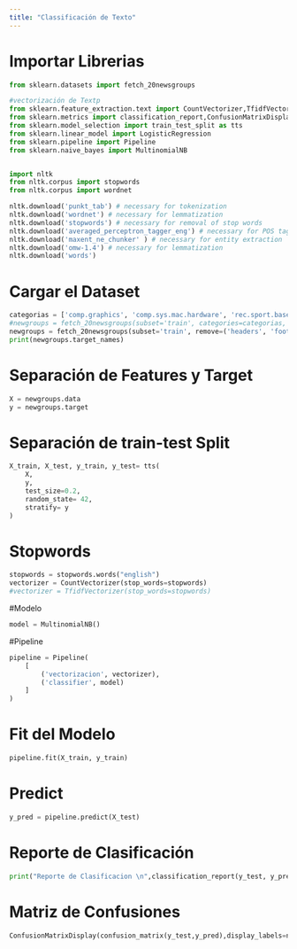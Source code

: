 ```yaml
---
title: "Classificación de Texto"
---
```



# Importar Librerias

```python
from sklearn.datasets import fetch_20newsgroups

#vectorización de Textp
from sklearn.feature_extraction.text import CountVectorizer,TfidfVectorizer
from sklearn.metrics import classification_report,ConfusionMatrixDisplay, confusion_matrix
from sklearn.model_selection import train_test_split as tts
from sklearn.linear_model import LogisticRegression
from sklearn.pipeline import Pipeline
from sklearn.naive_bayes import MultinomialNB


import nltk 
from nltk.corpus import stopwords
from nltk.corpus import wordnet

nltk.download('punkt_tab') # necessary for tokenization
nltk.download('wordnet') # necessary for lemmatization
nltk.download('stopwords') # necessary for removal of stop words
nltk.download('averaged_perceptron_tagger_eng') # necessary for POS tagging
nltk.download('maxent_ne_chunker' ) # necessary for entity extraction
nltk.download('omw-1.4') # necessary for lemmatization
nltk.download('words')
```

# Cargar el Dataset

```python

categorias = ['comp.graphics', 'comp.sys.mac.hardware', 'rec.sport.baseball', 'talk.politics.guns']
#newgroups = fetch_20newsgroups(subset='train', categories=categorias, remove=('headers', 'footers', 'quotes'))
newgroups = fetch_20newsgroups(subset='train', remove=('headers', 'footers', 'quotes'))
print(newgroups.target_names)
```


# Separación de Features y Target


```python
X = newgroups.data
y = newgroups.target
```

# Separación de train-test Split

```python
X_train, X_test, y_train, y_test= tts(
    X,
    y,
    test_size=0.2,
    random_state= 42,
    stratify= y
)
```

# Stopwords


```python
stopwords = stopwords.words("english")
vectorizer = CountVectorizer(stop_words=stopwords)
#vectorizer = TfidfVectorizer(stop_words=stopwords)
```


#Modelo

```python
model = MultinomialNB()
```
#Pipeline

```python
pipeline = Pipeline(
    [
        ('vectorizacion', vectorizer),
        ('classifier', model)
    ]
)
```

# Fit del Modelo


```python
pipeline.fit(X_train, y_train)

```

# Predict

```python
y_pred = pipeline.predict(X_test)
```


# Reporte de Clasificación


```python
print("Reporte de Clasificacion \n",classification_report(y_test, y_pred,target_names= newgroups.target_names))
```

# Matriz de Confusiones

```python
ConfusionMatrixDisplay(confusion_matrix(y_test,y_pred),display_labels=newgroups.target_names).plot()
```